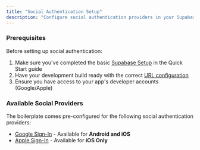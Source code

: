 ```yaml
---
title: "Social Authentication Setup"
description: "Configure social authentication providers in your Supabase project"
---
```


### Prerequisites

Before setting up social authentication:

1. Make sure you've completed the basic [Supabase Setup](/quickstart/supabase-setup) in the Quick Start guide
2. Have your development build ready with the correct [URL configuration](/quickstart/development-build#update-supabase-url-configuration)
3. Ensure you have access to your app's developer accounts (Google/Apple)

### Available Social Providers

The boilerplate comes pre-configured for the following social authentication providers:

- [Google Sign-In](/features/auth/google-auth) - Available for **Android and iOS**
- [Apple Sign-In](/features/auth/apple-auth) - Available for **iOS Only**
